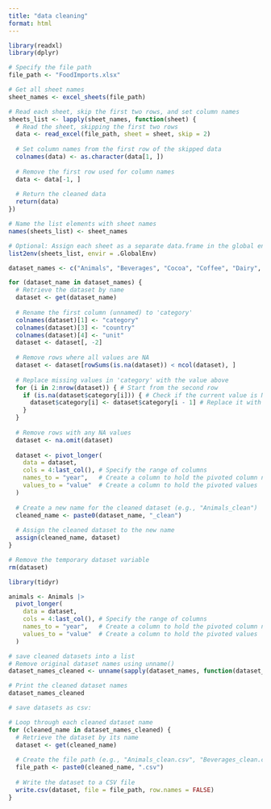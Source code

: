 ```yaml
---
title: "data cleaning"
format: html
---
```

```r
library(readxl)
library(dplyr)
```

```r
# Specify the file path
file_path <- "FoodImports.xlsx"

# Get all sheet names
sheet_names <- excel_sheets(file_path)

# Read each sheet, skip the first two rows, and set column names
sheets_list <- lapply(sheet_names, function(sheet) {
  # Read the sheet, skipping the first two rows
  data <- read_excel(file_path, sheet = sheet, skip = 2)
  
  # Set column names from the first row of the skipped data
  colnames(data) <- as.character(data[1, ])
  
  # Remove the first row used for column names
  data <- data[-1, ]
  
  # Return the cleaned data
  return(data)
})

# Name the list elements with sheet names
names(sheets_list) <- sheet_names

# Optional: Assign each sheet as a separate data.frame in the global environment
list2env(sheets_list, envir = .GlobalEnv)

```

```r
dataset_names <- c("Animals", "Beverages", "Cocoa", "Coffee", "Dairy", "Fish","Fruits","Grains", "Meats", "Nuts", "Other", "Sweets", "Vegetables", "VegOils")
```

```r
for (dataset_name in dataset_names) {
  # Retrieve the dataset by name
  dataset <- get(dataset_name)
  
  # Rename the first column (unnamed) to 'category'
  colnames(dataset)[1] <- "category"
  colnames(dataset)[3] <- "country"
  colnames(dataset)[4] <- "unit"
  dataset <- dataset[, -2]
  
  # Remove rows where all values are NA
  dataset <- dataset[rowSums(is.na(dataset)) < ncol(dataset), ]
  
  # Replace missing values in 'category' with the value above
  for (i in 2:nrow(dataset)) { # Start from the second row
    if (is.na(dataset$category[i])) { # Check if the current value is NA
      dataset$category[i] <- dataset$category[i - 1] # Replace it with the value above
    }
  }
  
  # Remove rows with any NA values
  dataset <- na.omit(dataset)
  
  dataset <- pivot_longer(
    data = dataset,
    cols = 4:last_col(), # Specify the range of columns
    names_to = "year",   # Create a column to hold the pivoted column names
    values_to = "value"  # Create a column to hold the pivoted values
  )
  
  # Create a new name for the cleaned dataset (e.g., "Animals_clean")
  cleaned_name <- paste0(dataset_name, "_clean")
  
  # Assign the cleaned dataset to the new name
  assign(cleaned_name, dataset)
}

# Remove the temporary dataset variable
rm(dataset)
```


```r
library(tidyr)

animals <- Animals |> 
  pivot_longer(
    data = dataset,
    cols = 4:last_col(), # Specify the range of columns
    names_to = "year",   # Create a column to hold the pivoted column names
    values_to = "value"  # Create a column to hold the pivoted values
  )
```


```r
# save cleaned datasets into a list
# Remove original dataset names using unname()
dataset_names_cleaned <- unname(sapply(dataset_names, function(dataset_name) paste0(dataset_name, "_clean")))

# Print the cleaned dataset names
dataset_names_cleaned
```

```r
# save datasets as csv:

# Loop through each cleaned dataset name
for (cleaned_name in dataset_names_cleaned) {
  # Retrieve the dataset by its name
  dataset <- get(cleaned_name)
  
  # Create the file path (e.g., "Animals_clean.csv", "Beverages_clean.csv", etc.)
  file_path <- paste0(cleaned_name, ".csv")
  
  # Write the dataset to a CSV file
  write.csv(dataset, file = file_path, row.names = FALSE)
}
```

